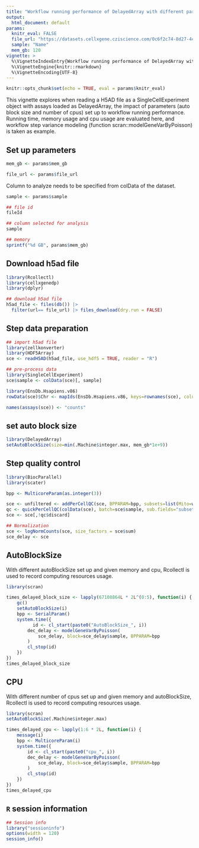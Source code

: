 ```yaml
---
title: "Workflow running performance of DelayedArray with different parameters setup"
output:
  html_document: default
params:
  knitr_eval: FALSE
  file_url: "https://datasets.cellxgene.cziscience.com/0c6f2c74-8d27-4c1f-b63a-a766bc9f9490.h5ad"
  sample: "Name"
  mem_gb: 120
vignette: >
  %\VignetteIndexEntry{Workflow running performance of DelayedArray with different parameters setup}
  %\VignetteEngine{knitr::rmarkdown}
  %\VignetteEncoding{UTF-8} 
---
```


```r
knitr::opts_chunk$set(echo = TRUE, eval = params$knitr_eval)
```

This vignette explores when reading a H5AD file as a SingleCellExperiment object with assays loaded as DelayedArray, the impact of parameters (auto block size and number of cpus) set up to workflow running performance. Running time, memory usage and cpu usage are evaluated here, and workflow step variance modeling (function scran::modelGeneVarByPoisson) is taken as example.

## Set up parameters

```r
mem_gb <- params$mem_gb
```

```r
file_url <- params$file_url
```

Column to analyze needs to be specified from colData of the dataset.

```r
sample <- params$sample
```

```r
## file id
fileId

## column selected for analysis
sample

## memory 
sprintf("%d GB", params$mem_gb) 
```

## Download h5ad file

```r
library(Rcollectl)
library(cellxgenedp)
library(dplyr)

## download h5ad file
h5ad_file <- files(db()) |>
  filter(url== file_url) |> files_download(dry.run = FALSE)
```

## Step data preparation 

```r
## import h5ad file
library(zellkonverter)
library(HDF5Array)
sce <- readH5AD(h5ad_file, use_hdf5 = TRUE, reader = "R")

## pre-process data
library(SingleCellExperiment)
sce$sample <- colData(sce)[, sample]

library(EnsDb.Hsapiens.v86)
rowData(sce)$Chr <- mapIds(EnsDb.Hsapiens.v86, keys=rownames(sce), column="SEQNAME", keytype="GENEID")

names(assays(sce)) <- "counts"
```

## set auto block size

```r
library(DelayedArray)
setAutoBlockSize(size=min(.Machine$integer.max, mem_gb*1e+9))
```

## Step quality control

```r
library(BiocParallel)
library(scater)

bpp <- MulticoreParam(as.integer(3))

sce <- unfiltered <- addPerCellQC(sce, BPPARAM=bpp, subsets=list(Mito=which(rowData(sce)$Chr=="MT")))
qc <- quickPerCellQC(colData(sce), batch=sce$sample, sub.fields="subsets_Mito_percent")
sce <- sce[,!qc$discard]

## Normalization
sce <- logNormCounts(sce, size_factors = sce$sum)
sce_delay <- sce
```

## AutoBlockSize

With different autoBlockSize set up and given memory and cpu, Rcollectl is used to record computing resources usage.

```r
library(scran)

times_delayed_block_size <- lapply(67108864L * 2L^(0:5), function(i) {
    gc()
    setAutoBlockSize(i)
    bpp <- SerialParam()
    system.time({
    	  id <- cl_start(paste0("AutoBlockSize_", i))
        dec_delay <- modelGeneVarByPoisson(
            sce_delay, block=sce_delay$sample, BPPARAM=bpp
        )
        cl_stop(id)
    })
})
times_delayed_block_size
```

## CPU

With different number of cpus set up and given memory and autoBlockSize, Rcollectl is used to record computing resources usage.

```r
library(scran)
setAutoBlockSize(.Machine$integer.max)

times_delayed_cpu <- lapply(1:6 * 2L, function(i) {
    message(i)
    bpp <- MulticoreParam(i)
    system.time({
        id <- cl_start(paste0("cpu_", i))
        dec_delay <- modelGeneVarByPoisson(
            sce_delay, block=sce_delay$sample, BPPARAM=bpp
        )
        cl_stop(id)
    })
})
times_delayed_cpu
```

## `R` session information

```r
## Session info
library("sessioninfo")
options(width = 120)
session_info()
```
